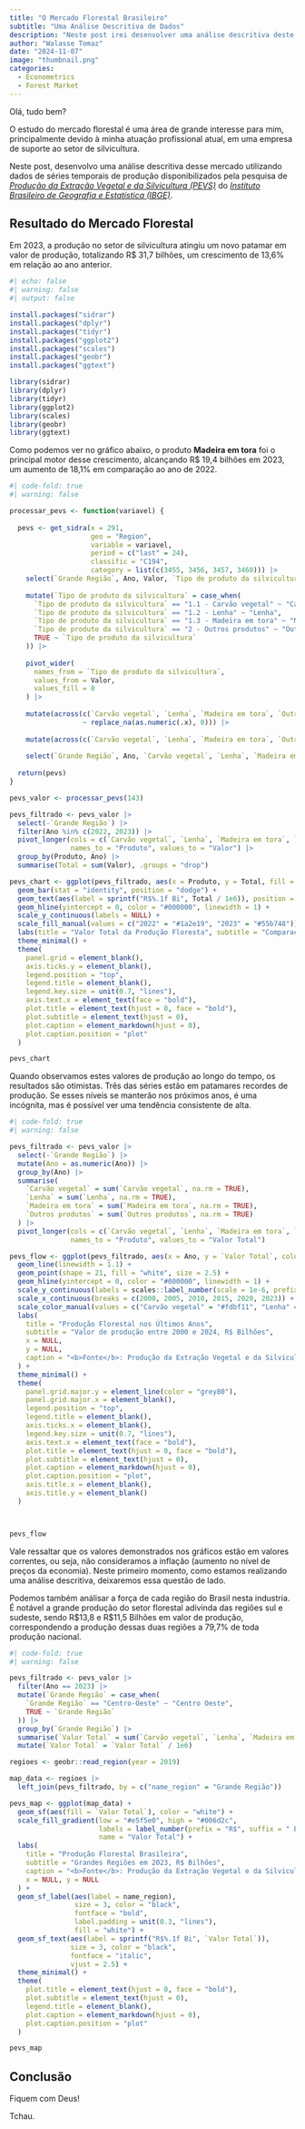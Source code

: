 ```yaml
---
title: "O Mercado Florestal Brasileiro"
subtitle: "Uma Análise Descritiva de Dados"
description: "Neste post irei desenvolver uma análise descritiva deste mercado utilizando os dados de séries temporais de produção disponibilizados pela pesquisa de _Produção da Extração Vegetal e da Silvicultura (PEVS)_ do _Instituto Brasileiro de Geografia e Estatística (IBGE)_."
author: "Walasse Tomaz"
date: "2024-11-07"
image: "thumbnail.png"
categories:
  - Econometrics
  - Forest Market
---
```


Olá, tudo bem?

O estudo do mercado florestal é uma área de grande interesse para mim, principalmente devido à minha atuação profissional atual, em uma empresa de suporte ao setor de silvicultura.

Neste post, desenvolvo uma análise descritiva desse mercado utilizando dados de séries temporais de produção disponibilizados pela pesquisa de [_Produção da Extração Vegetal e da Silvicultura (PEVS)_](https://www.ibge.gov.br/estatisticas/economicas/agricultura-e-pecuaria/9105-producao-da-extracao-vegetal-e-da-silvicultura.html) do [_Instituto Brasileiro de Geografia e Estatística (IBGE)_](https://www.ibge.gov.br/).

## **Resultado do Mercado Florestal**

Em 2023, a produção no setor de silvicultura atingiu um novo patamar em valor de produção, totalizando R$ 31,7 bilhões, um crescimento de 13,6% em relação ao ano anterior.

```r
#| echo: false
#| warning: false
#| output: false

install.packages("sidrar")
install.packages("dplyr")
install.packages("tidyr")
install.packages("ggplot2")
install.packages("scales")
install.packages("geobr")
install.packages("ggtext")

library(sidrar)
library(dplyr)
library(tidyr)
library(ggplot2)
library(scales)
library(geobr)
library(ggtext)
```


Como podemos ver no gráfico abaixo, o produto **Madeira em tora** foi o principal motor desse crescimento, alcançando R$ 19,4 bilhões em 2023, um aumento de 18,1% em comparação ao ano de 2022.

```r
#| code-fold: true
#| warning: false

processar_pevs <- function(variavel) {
  
  pevs <- get_sidra(x = 291,
                    geo = "Region",
                    variable = variavel,
                    period = c("last" = 24),
                    classific = "C194",
                    category = list(c(3455, 3456, 3457, 3460))) |>
    select(`Grande Região`, Ano, Valor, `Tipo de produto da silvicultura`) |>
    
    mutate(`Tipo de produto da silvicultura` = case_when(
      `Tipo de produto da silvicultura` == "1.1 - Carvão vegetal" ~ "Carvão vegetal",
      `Tipo de produto da silvicultura` == "1.2 - Lenha" ~ "Lenha",
      `Tipo de produto da silvicultura` == "1.3 - Madeira em tora" ~ "Madeira em tora",
      `Tipo de produto da silvicultura` == "2 - Outros produtos" ~ "Outros produtos",
      TRUE ~ `Tipo de produto da silvicultura`
    )) |>
    
    pivot_wider(
      names_from = `Tipo de produto da silvicultura`,
      values_from = Valor,
      values_fill = 0
    ) |>
    
    mutate(across(c(`Carvão vegetal`, `Lenha`, `Madeira em tora`, `Outros produtos`), 
                  ~ replace_na(as.numeric(.x), 0))) |>
    
    mutate(across(c(`Carvão vegetal`, `Lenha`, `Madeira em tora`, `Outros produtos`), as.numeric)) |>
    
    select(`Grande Região`, Ano, `Carvão vegetal`, `Lenha`, `Madeira em tora`, `Outros produtos`)
  
  return(pevs)
}

pevs_valor <- processar_pevs(143)

pevs_filtrado <- pevs_valor |>
  select(-`Grande Região`) |>
  filter(Ano %in% c(2022, 2023)) |>
  pivot_longer(cols = c(`Carvão vegetal`, `Lenha`, `Madeira em tora`, `Outros produtos`), 
               names_to = "Produto", values_to = "Valor") |>
  group_by(Produto, Ano) |>
  summarise(Total = sum(Valor), .groups = "drop")

pevs_chart <- ggplot(pevs_filtrado, aes(x = Produto, y = Total, fill = as.factor(Ano))) +
  geom_bar(stat = "identity", position = "dodge") +
  geom_text(aes(label = sprintf("R$%.1f Bi", Total / 1e6)), position = position_dodge(width = 0.8), vjust = -0.7, size = 3) +
  geom_hline(yintercept = 0, color = "#000000", linewidth = 1) +
  scale_y_continuous(labels = NULL) +
  scale_fill_manual(values = c("2022" = "#1a2e19", "2023" = "#55b748")) +
  labs(title = "Valor Total da Produção Floresta", subtitle = "Comparação entre 2022 e 2023, R$ Bilhões", x = NULL, y = NULL, caption = "<b>Fonte</b>: Produção da Extração Vegetal e da Silvicultura (PEVS)") +
  theme_minimal() +
  theme(
    panel.grid = element_blank(),
    axis.ticks.y = element_blank(),
    legend.position = "top",
    legend.title = element_blank(),
    legend.key.size = unit(0.7, "lines"),
    axis.text.x = element_text(face = "bold"),
    plot.title = element_text(hjust = 0, face = "bold"),
    plot.subtitle = element_text(hjust = 0),
    plot.caption = element_markdown(hjust = 0),
    plot.caption.position = "plot"
  )

pevs_chart

```

Quando observamos estes valores de produção ao longo do tempo, os resultados são otimistas. Três das séries estão em patamares recordes de produção. Se esses níveis se manterão nos próximos anos, é uma incógnita, mas é possível ver uma tendência consistente de alta.

```r
#| code-fold: true
#| warning: false

pevs_filtrado <- pevs_valor |>
  select(-`Grande Região`) |>
  mutate(Ano = as.numeric(Ano)) |>
  group_by(Ano) |>
  summarise(
    `Carvão vegetal` = sum(`Carvão vegetal`, na.rm = TRUE),
    `Lenha` = sum(`Lenha`, na.rm = TRUE),
    `Madeira em tora` = sum(`Madeira em tora`, na.rm = TRUE),
    `Outros produtos` = sum(`Outros produtos`, na.rm = TRUE)
  ) |>
  pivot_longer(cols = c(`Carvão vegetal`, `Lenha`, `Madeira em tora`, `Outros produtos`),
               names_to = "Produto", values_to = "Valor Total")

pevs_flow <- ggplot(pevs_filtrado, aes(x = Ano, y = `Valor Total`, color = Produto, group = Produto)) +
  geom_line(linewidth = 1.1) +
  geom_point(shape = 21, fill = "white", size = 2.5) +
  geom_hline(yintercept = 0, color = "#000000", linewidth = 1) +
  scale_y_continuous(labels = scales::label_number(scale = 1e-6, prefix = "R$", suffix = " Bi")) +
  scale_x_continuous(breaks = c(2000, 2005, 2010, 2015, 2020, 2023)) +
  scale_color_manual(values = c("Carvão vegetal" = "#fdbf11", "Lenha" = "#1696d2", "Madeira em tora" = "#55b748", "Outros produtos" = "#000000")) +
  labs(
    title = "Produção Florestal nos Últimos Anos",
    subtitle = "Valor de produção entre 2000 e 2024, R$ Bilhões",
    x = NULL,
    y = NULL,
    caption = "<b>Fonte</b>: Produção da Extração Vegetal e da Silvicultura (PEVS)"
  ) +
  theme_minimal() +
  theme(
    panel.grid.major.y = element_line(color = "grey80"),
    panel.grid.major.x = element_blank(),
    legend.position = "top",
    legend.title = element_blank(),
    axis.ticks.x = element_blank(),
    legend.key.size = unit(0.7, "lines"),
    axis.text.x = element_text(face = "bold"),
    plot.title = element_text(hjust = 0, face = "bold"),
    plot.subtitle = element_text(hjust = 0),
    plot.caption = element_markdown(hjust = 0),
    plot.caption.position = "plot",
    axis.title.x = element_blank(),
    axis.title.y = element_blank()
  )



pevs_flow

```

::: {.callout-note}
Vale ressaltar que os valores demonstrados nos gráficos estão em valores correntes, ou seja, não consideramos a inflação (aumento no nível de preços da economia). Neste primeiro momento, como estamos realizando uma análise descritiva, deixaremos essa questão de lado.
:::

Podemos também análisar a força de cada região do Brasil nesta industria. É notável a grande produção do setor florestal adivinda das regiões sul e sudeste, sendo R\$13,8 e R\$11,5 Bilhões em valor de produção, correspondendo a produção dessas duas regiões a 79,7% de toda produção nacional.

```r
#| code-fold: true
#| warning: false

pevs_filtrado <- pevs_valor |>
  filter(Ano == 2023) |>
  mutate(`Grande Região` = case_when(
    `Grande Região` == "Centro-Oeste" ~ "Centro Oeste",
    TRUE ~ `Grande Região`
  )) |>
  group_by(`Grande Região`) |>
  summarise(`Valor Total` = sum(`Carvão vegetal`, `Lenha`, `Madeira em tora`, `Outros produtos`, na.rm = TRUE), .groups = "drop") |>
  mutate(`Valor Total` = `Valor Total` / 1e6)

regioes <- geobr::read_region(year = 2019)

map_data <- regioes |>
  left_join(pevs_filtrado, by = c("name_region" = "Grande Região"))

pevs_map <- ggplot(map_data) +
  geom_sf(aes(fill = `Valor Total`), color = "white") +
  scale_fill_gradient(low = "#e5f5e0", high = "#006d2c", 
                      labels = label_number(prefix = "R$", suffix = " Bi"),
                      name = "Valor Total") +
  labs(
    title = "Produção Florestal Brasileira",
    subtitle = "Grandes Regiões em 2023, R$ Bilhões",
    caption = "<b>Fonte</b>: Produção da Extração Vegetal e da Silvicultura (PEVS)",
    x = NULL, y = NULL
  ) +
  geom_sf_label(aes(label = name_region), 
                size = 3, color = "black", 
                fontface = "bold", 
                label.padding = unit(0.3, "lines"), 
                fill = "white") +
  geom_sf_text(aes(label = sprintf("R$%.1f Bi", `Valor Total`)),
               size = 3, color = "black", 
               fontface = "italic", 
               vjust = 2.5) +
  theme_minimal() +
  theme(
    plot.title = element_text(hjust = 0, face = "bold"),
    plot.subtitle = element_text(hjust = 0),
    legend.title = element_blank(),
    plot.caption = element_markdown(hjust = 0),
    plot.caption.position = "plot"
  )

pevs_map

```


## **Conclusão**

Fiquem com Deus! 

Tchau.